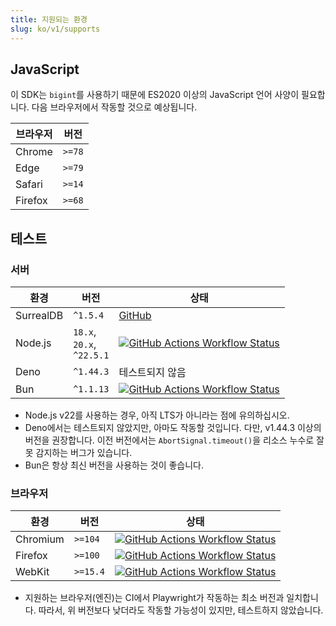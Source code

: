 ```yaml
---
title: 지원되는 환경
slug: ko/v1/supports
---
```



## JavaScript

이 SDK는 `bigint`를 사용하기 때문에 ES2020 이상의 JavaScript 언어 사양이 필요합니다. 다음 브라우저에서 작동할 것으로 예상됩니다.

| 브라우저 | 버전 |
| --- | --- |
| Chrome  | `>=78` |
| Edge    | `>=79` |
| Safari  | `>=14` |
| Firefox | `>=68` |

## 테스트

### 서버

| 환경 | 버전 | 상태 |
| --- | --- | --- |
| SurrealDB | `^1.5.4` | [GitHub](https://github.com/surrealdb/surrealdb) |
| Node.js   | `18.x`,<br/>`20.x`,<br/>`^22.5.1` | [![GitHub Actions Workflow Status](https://img.shields.io/github/actions/workflow/status/tai-kun/surrealdb.js/nodejs.yml?branch=v1&logo=Node.js&label=Node.js)](https://github.com/tai-kun/surrealdb.js/actions/workflows/nodejs.yml) |
| Deno      | `^1.44.3` | 테스트되지 않음 |
| Bun       | `^1.1.13` | [![GitHub Actions Workflow Status](https://img.shields.io/github/actions/workflow/status/tai-kun/surrealdb.js/bun.yml?branch=v1&logo=Bun&label=Bun)](https://github.com/tai-kun/surrealdb.js/actions/workflows/bun.yml) |

- Node.js v22를 사용하는 경우, 아직 LTS가 아니라는 점에 유의하십시오.
- Deno에서는 테스트되지 않았지만, 아마도 작동할 것입니다. 다만, v1.44.3 이상의 버전을 권장합니다. 이전 버전에서는 `AbortSignal.timeout()`을 리소스 누수로 잘못 감지하는 버그가 있습니다.
- Bun은 항상 최신 버전을 사용하는 것이 좋습니다.

### 브라우저

| 환경 | 버전 | 상태 |
| --- | --- | --- |
| Chromium  | `>=104` | [![GitHub Actions Workflow Status](https://img.shields.io/github/actions/workflow/status/tai-kun/surrealdb.js/chromium.yml?branch=v1&logo=googlechrome&label=Chromium)](https://github.com/tai-kun/surrealdb.js/actions/workflows/chromium.yml) |
| Firefox | `>=100` | [![GitHub Actions Workflow Status](https://img.shields.io/github/actions/workflow/status/tai-kun/surrealdb.js/firefox.yml?branch=v1&logo=Firefox&label=Firefox)](https://github.com/tai-kun/surrealdb.js/actions/workflows/firefox.yml) |
| WebKit  | `>=15.4` | [![GitHub Actions Workflow Status](https://img.shields.io/github/actions/workflow/status/tai-kun/surrealdb.js/webkit.yml?branch=v1&style=flat&logo=safari&label=WebKit)](https://github.com/tai-kun/surrealdb.js/actions/workflows/webkit.yml) |

- 지원하는 브라우저(엔진)는 CI에서 Playwright가 작동하는 최소 버전과 일치합니다. 따라서, 위 버전보다 낮더라도 작동할 가능성이 있지만, 테스트하지 않았습니다.
